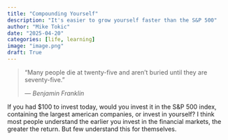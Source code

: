 ```yaml
---
title: "Compounding Yourself"
description: "It's easier to grow yourself faster than the S&P 500"
author: "Mike Tokic"
date: "2025-04-20"
categories: [life, learning]
image: "image.png"
draft: True
---
```


> "Many people die at twenty-five and aren't buried until they are seventy-five."
>
> — *Benjamin Franklin*

If you had $100 to invest today, would you invest it in the S&P 500 index, containing the largest american companies, or invest in yourself? I think most people understand the earlier you invest in the financial markets, the greater the return. But few understand this for themselves. 